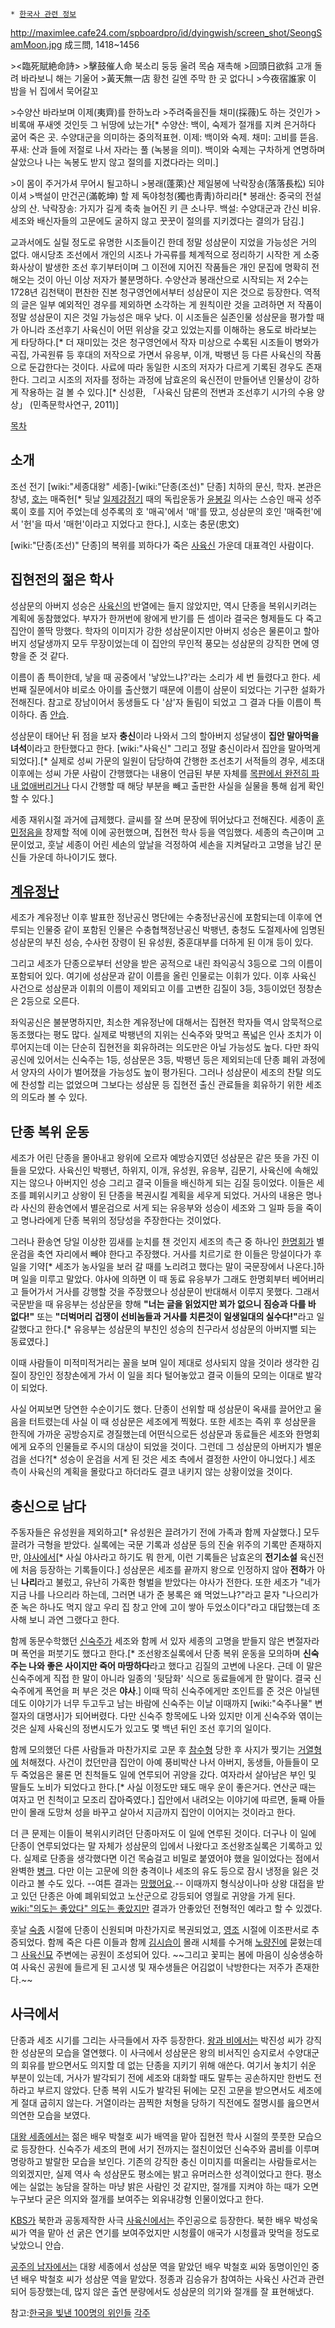  * [[한국사 관련 정보]]

http://maximlee.cafe24.com/spboardpro/id/dyingwish/screen_shot/SeongSamMoon.jpg
成三問, 1418~1456

><臨死賦絶命詩>
>擊鼓催人命 북소리 둥둥 울려 목숨 재촉해
>回頭日欲斜 고개 돌려 바라보니 해는 기울어
>黃天無一店 황천 길엔 주막 한 곳 없다니
>今夜宿誰家 이 밤을 뉘 집에서 묵어갈꼬

>수양산 바라보며 이제(夷齊)를 한하노라
>주려죽을진들 채미(採薇)도 하는 것인가
>비록애 푸새엣 것인듯 그 뉘땅에 났는가[* 수양산: 백이, 숙제가 절개를 지켜 은거하다 굶어 죽은 곳. 수양대군을 의미하는 중의적표현. 이제: 백이와 숙제. 채미: 고비를 뜯음. 푸새: 산과 들에 저절로 나서 자라는 풀 (녹봉을 의미). 백이와 숙제는 구차하게 연명하며 살았으나 나는 녹봉도 받지 않고 절의를 지켰다라는 의미.]

>이 몸이 주거가셔 무어시 될고하니
>봉래(蓬萊)산 제일봉에 낙락장송(落落長松) 되야 이셔
>백설이 만건곤(滿乾坤) 할 제 독야청청(獨也靑靑)하리라[* 봉래산: 중국의 전설상의 산. 낙락장송: 가지가 길게 축축 늘어진 키 큰 소나무. 백설: 수양대군과 간신 비유. 세조와 배신자들의 고문에도 굴하지 않고 꿋꿋이 절의를 지키겠다는 결의가 담김.] 

교과서에도 실릴 정도로 유명한 시조들이긴 한데 정말 성삼문이 지었을 가능성은 거의 없다. 애시당초 조선에서 개인의 시조나 가곡류를 체계적으로 정리하기 시작한 게 소중화사상이 발생한 조선 후기부터이며 그 이전에 지어진 작품들은 개인 문집에 명확히 전해오는 것이 아닌 이상 저자가 불분명하다. 수양산과 봉래산으로 시작되는 저 2수는 1728년 김천택이 편찬한 진본 청구영언에서부터 성삼문이 지은 것으로 등장한다. 역적의 글은 일부 예외적인 경우를 제외하면 소각하는 게 원칙이란 것을 고려하면 저 작품이 정말 성삼문이 지은 것일 가능성은 매우 낮다. 이 시조들은 실존인물 성삼문을 평가할 때가 아니라 조선후기 사육신이 어떤 위상을 갖고 있었는지를 이해하는 용도로 바라보는 게 타당하다.[* 더 재미있는 것은 청구영언에서 작자 미상으로 수록된 시조들이 병와가곡집, 가곡원류 등 후대의 저작으로 가면서 유응부, 이개, 박팽년 등 다른 사육신의 작품으로 둔갑한다는 것이다. 사료에 따라 동일한 시조의 저자가 다르게 기록된 경우도 존재한다. 그리고 시조의 저자를 정하는 과정에 남효온의 육신전이 만들어낸 인물상이 강하게 작용하는 걸 볼 수 있다.][* 신성환, 「사육신 담론의 전변과 조선후기 시가의 수용 양상」 (민족문학사연구, 2011)]      

[[목차]]
== 소개 ==
조선 전기 [wiki:"세종대왕" 세종]-[wiki:"단종(조선)" 단종] 치하의 문신, 학자.
본관은 창녕, [[호]]는 매죽헌[* 뒷날 [[일제강점기]] 때의 독립운동가 [[윤봉길]] 의사는 스승인 매곡 성주록이 호를 지어 주었는데 성주록의 호 '매곡'에서 '매'를 땄고, 성삼문의 호인 '매죽헌'에서 '헌'을 따서 '매헌'이라고 지었다고 한다.], 시호는 충문(忠文)

[wiki:"단종(조선)" 단종]의 복위를 꾀하다가 죽은 [[사육신]] 가운데 대표격인 사람이다. 

== 집현전의 젊은 학사 ==
성삼문의 아버지 성승은 [[사육신]]의 반열에는 들지 않았지만, 역시 단종을 복위시키려는 계획에 동참했었다. 부자가 한꺼번에 왕에게 반기를 든 셈이라 결국은 형제들도 다 죽고 집안이 쫄딱 망했다. 학자의 이미지가 강한 성삼문이지만 아버지 성승은 물론이고 할아버지 성달생까지 모두 무장이었는데 이 집안의 무인적 풍모는 성삼문의 강직한 면에 영향을 준 것 같다.

이름이 좀 특이한데, 낳을 때 공중에서 '낳았느냐?'라는 소리가 세 번 들렸다고 한다. 세번째 질문에서야 비로소 아이를 출산했기 때문에 이름이 삼문이 되었다는 기구한 설화가 전해진다. 참고로 장남이어서 동생들도 다 '삼'자 돌림이 되었고 그 결과 다들 이름이 특이하다. 좀 [[안습]].

성삼문이 태어난 뒤 점을 보자 '''충신'''이라 나와서 그의 할아버지 성달생이 '''집안 말아먹을 녀석'''이라고 한탄했다고 한다. [wiki:"사육신" 그리고 정말 충신이라서 집안을 말아먹게 되었다].[* 실제로 성씨 가문의 일원이 담당하여 간행한 조선초기 서적들의 경우, 세조대 이후에는 성씨 가문 사람이 간행했다는 내용이 언급된 부분 자체를 [[기록말살형|목판에서 완전히 파내 없애버리거나]] 다시 간행할 때 해당 부분을 빼고 출판한 사실을 실물을 통해 쉽게 확인할 수 있다.]

세종 재위시절 과거에 급제했다. 글씨를 잘 쓰며 문장에 뛰어났다고 전해진다. 세종이 [[훈민정음]]을 창제할 적에 이에 공헌했으며, 집현전 학사 등을 역임했다. 세종의 측근이며 고문이었고, 훗날 세종이 어린 세손의 앞날을 걱정하여 세손을 지켜달라고 고명을 남긴 문신들 가운데 하나이기도 했다.

== [[계유정난]] ==
세조가 계유정난 이후 발표한 정난공신 명단에는 수충정난공신에 포함되는데 이후에 연루되는 인물중 같이 포함된 인물은 수충협책정난공신 박팽년, 충청도 도절제사에 임명된 성삼문의 부친 성승, 수사헌 장령이 된 유성원, 중훈대부를 더하게 된 이개 등이 있다.

그리고 세조가 단종으로부터 선양을 받은 공적으로 내린 좌익공식 3등으로 그의 이름이 포함되어 있다. 여기에 성삼문과 같이 이름을 올린 인물로는 이휘가 있다. 이후 사육신 사건으로 성삼문과 이휘의 이름이 제외되고 이를 고변한 김질이 3등, 3등이었던 정창손은 2등으로 오른다.

좌익공신은 불분명하지만, 최소한 계유정난에 대해서는 집현전 학자들 역시 암묵적으로 동조했다는 평도 많다. 실제로 박팽년의 지위는 신숙주와 맞먹고 폭넓은 인사 조치가 이루어지는데 이는 단순히 집현전을 회유하려는 의도만은 아닐 가능성도 높다. 다만 좌익공신에 있어서는 신숙주는 1등, 성삼문은 3등, 박팽년 등은 제외되는데 단종 폐위 과정에서 양자의 사이가 벌어졌을 가능성도 높이 평가된다. 그러나 성삼문이 세조의 찬탈 의도에 찬성할 리는 없었으며 그보다는 성삼문 등 집현전 출신 관료들을 회유하기 위한 세조의 의도라 볼 수 있다.

== 단종 복위 운동 ==
세조가 어린 단종을 몰아내고 왕위에 오르자 예방승지였던 성삼문은 같은 뜻을 가진 이들을 모았다. 사육신인 박팽년, 하위지, 이개, 유성원, 유응부, 김문기, 사육신에 속해있지는 않으나 아버지인 성승 그리고 결국 이들을 배신하게 되는 김질 등이었다. 이들은 세조를 폐위시키고 상왕이 된 단종을 복권시킬 계획을 세우게 되었다. 거사의 내용은 명나라 사신의 환송연에서 별운검으로 서게 되는 유응부와 성승이 세조와 그 일파 등을 죽이고 명나라에게 단종 복위의 정당성을 주장한다는 것이었다.

그러나 환송연 당일 이상한 낌새를 눈치를 챈 것인지 세조의 측근 중 하나인 [[한명회]]가 별운검을 축연 자리에서 빼야 한다고 주장했다. 거사를 치르기로 한 이들은 망설이다가 후일을 기약[* 세조가 농사일을 보러 갈 때를 노리려고 했다는 말이 국문장에서 나온다.]하며 일을 미루고 말았다. 야사에 의하면 이 때 동료 유응부가 그래도 한명회부터 베어버리고 들어가서 거사를 강행할 것을 주장했으나 성삼문이 반대해서 이루지 못했다. 그래서 국문받을 때 유응부는 성삼문을 향해 '''"너는 글을 읽었지만 꾀가 없으니 짐승과 다를 바 없다!"''' 또는 '''"더벅머리 겁쟁이 선비놈들과 거사를 치른것이 일생일대의 실수다!"'''라고 일갈했다고 한다.[* 유응부는 성삼문의 부친인 성승의 친구라서 성삼문의 아버지뻘 되는 동료였다.]

이때 사람들이 미적미적거리는 꼴을 보며 일이 제대로 성사되지 않을 것이라 생각한 김질이 장인인 정창손에게 가서 이 일을 죄다 털어놓았고 결국 이들의 모의는 이대로 발각이 되었다.

사실 어찌보면 당연한 수순이기도 했다. 단종이 선위할 때 성삼문이 옥새를 끌어안고 울음을 터트렸는데 사실 이 때 성삼문은 세조에게 찍혔다. 또한 세조는 즉위 후 성삼문을 한직에 가까운 공방승지로 경질했는데 어떤식으로든 성삼문과 동료들은 세조와 한명회에게 요주의 인물들로 주시의 대상이 되었을 것이다. 그런데 그 성삼문의 아버지가 별운검을 선다?[* 성승이 운검을 서게 된 것은 세조 측에서 결정한 사안이 아니었다.] 세조 측이 사육신의 계획을 몰랐다고 하더라도 결코 내키지 않는 상황이었을 것이다. 

== 충신으로 남다 ==
주동자들은 유성원을 제외하고[* 유성원은 끌려가기 전에 가족과 함께 자살했다.] 모두 끌려가 극형을 받았다. 실록에는 국문 기록과 성삼문 등의 진술 위주의 기록만 존재하지만, [[야사]]에서[* 사실 야사라고 하기도 뭐 한게, 이런 기록들은 남효온의 '''전기소설''' 육신전에 처음 등장하는 기록들이다.] 성삼문은 세조를 끝까지 왕으로 인정하지 않아 '''전하'''가 아닌 '''나리'''라고 불렀고, 유난히 가혹한 형벌을 받았다는 야사가 전한다. 또한 세조가 "네가 지금 나를 나으리라 하는데, 그러면 내가 준 봉록은 왜 먹었느냐?"라고 묻자 "나으리가 준 녹은 하나도 먹지 않고 우리 집 창고 안에 고이 쌓아 두었소이다"라고 대답했는데 조사해 보니 과연 그랬다고 한다.

함께 동문수학했던 [[신숙주]]가 세조와 함께 서 있자 세종의 고명을 받들지 않은 변절자라며 폭언을 퍼붓기도 했다고 한다.[* 조선왕조실록에서 단종 복위 운동을 모의하며 '''신숙주는 나와 좋은 사이지만 죽어 마땅하다'''라고 했다고 김질의 고변에 나온다. 근데 이 말은 신숙주에게 직접 한 말이 아니라 일종의 '뒷담화' 식으로 동료들에게 한 말이다. 결국 신숙주에게 폭언을 퍼 부은 것은 '''야사'''.] 이때 딱히 신숙주에게만 조인트를 준 것은 아닐텐데도 이야기가 너무 두고두고 남는 바람에 신숙주는 이날 이때까지 [wiki:"숙주나물" 변절자의 대명사]가 되어버렸다. 다만 신숙주 항목에도 나와 있지만 이게 신숙주와 엮이는 것은 실제 사육신의 정변시도가 있고도 몇 백년 뒤인 조선 후기의 일이다.

함께 모의했던 다른 사람들과 마찬가지로 고문 후 [[참수형]] 당한 후 사지가 찢기는 [[거열형]]에 처해졌다. 사건이 컸던만큼 집안이 아예 풍비박산 나서 아버지, 동생들, 아들들이 모두 죽었음은 물론 먼 친척들도 일에 연루되어 귀양을 갔다. 여자라서 살아남은 부인 및 딸들도 노비가 되었다고 한다.[* 사실 이정도만 돼도 매우 운이 좋은거다. 연산군 때는 여자고 먼 친척이고 모조리 잡아죽였다.] 집안에서 내려오는 이야기에 따르면, 둘째 아들만이 몰래 도망쳐 성을 바꾸고 살아서 지금까지 집안이 이어지는 것이라고 한다.

더 큰 문제는 이들이 복위시키려던 단종마저도 이 일에 연루된 것이다. 더구나 이 일에 단종이 연루되었다는 말 자체가 성삼문의 입에서 나왔다고 조선왕조실록은 기록하고 있다. 실제로 단종을 생각했다면 이건 목숨걸고 비밀로 붙였어야 했을 일이었다는 점에서 완벽한 [[병크]]. 다만 이는 고문에 의한 충격이나 세조의 유도 등으로 잠시 냉정을 잃은 것이라고 볼 수도 있다. --여튼 결과는 [[망했어요]].-- 이때까지 형식상이나마 상왕 대접을 받고 있던 단종은 아예 폐위되었고 노산군으로 강등되어 영월로 귀양을 가게 된다. [[wiki:"의도는 좋았다" 의도는 좋았지만]] 결과가 안좋았던 전형적인 예라고 할 수 있겠다. 

훗날 [[숙종]] 시절에 단종이 신원되며 마찬가지로 복권되었고, [[영조]] 시절에 이조판서로 추증되었다. 함께 죽은 다른 이들과 함께 [[김시습]]이 몰래 시체를 수거해 [[노량진]]에 묻혔는데 그 [[사육신묘]] 주변에는 공원이 조성되어 있다. ~~그리고 꽃피는 봄에 마음이 싱숭생숭하여 사육신 공원에 들르게 된 고시생 및 재수생들은 어김없이 낙방한다는 저주가 존재한다.~~

== 사극에서 ==
단종과 세조 시기를 그리는 사극들에서 자주 등장한다. [[왕과 비]]에서는 박진성 씨가 강직한 성삼문의 모습을 열연했다. 이 사극에서 성삼문은 왕의 비서직인 승지로서 수양대군의 회유를 받으면서도 의지할 데 없는 단종을 지키기 위해 애쓴다. 여기서 놓치기 쉬운 부분이 있는데, 거사가 발각되기 전에 세조와 대화할 때도 말투는 공손하지만 한번도 전하라고 부르지 않았다. 단종 복위 시도가 발각된 뒤에는 모진 고문을 받으면서도 세조에게 절대 굽히지 않는다. 거열이라는 끔찍한 처형을 당하기 직전에도 절명시를 읊으면서 의연한 모습을 보였다. 

[[대왕 세종]]에서는 젊은 배우 박철호 씨가 배역을 맡아 집현전 학사 시절의 풋풋한 모습으로 등장한다. 신숙주가 세조의 편에 서기 전까지는 절친이었던 신숙주와 콤비를 이루며 명랑하고 발랄한 모습을 보인다. 기존의 강직한 충신 이미지를 떠올리는 사람들로서는 의외겠지만, 실제 역사 속 성삼문도 평소에는 밝고 유머러스한 성격이었다고 한다. 평소에는 실없는 농담을 잘하는 마냥 밝은 사람인 것 같지만, 절개를 지켜야 하는 때가 오면 누구보다 굳은 의지와 절개를 보여주는 외유내강형 인물이었다고 한다.

[[KBS]]가 북한과 공동제작한 사극 [[사육신]]에서는 주인공으로 등장한다. 북한 배우 박성욱 씨가 역을 맡아 선 굵은 연기를 보여주었지만 시청률이 애국가 시청률과 맞먹을 정도로 낮았으니 안습. 

[[공주의 남자]]에서는 대왕 세종에서 성삼문 역을 맡았던 배우 박철호 씨와 동명이인인 중년 배우 박철호 씨가 성삼문 역을 맡았다. 정종과 김승유가 참여하는 사육신 사건과 관련되어 등장했는데, 많지 않은 출연 분량에서도 성삼문의 의기와 절개를 잘 표현해냈다.

참고:[[한국을 빛낸 100명의 위인들]]  
[[각주]]
